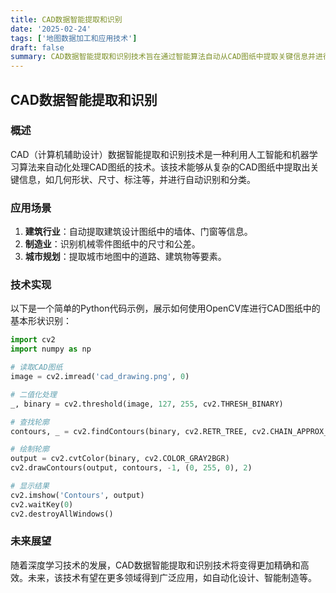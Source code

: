 ```yaml
---
title: CAD数据智能提取和识别
date: '2025-02-24'
tags: ['地图数据加工和应用技术']
draft: false
summary: CAD数据智能提取和识别技术旨在通过智能算法自动从CAD图纸中提取关键信息并进行识别，提高数据处理效率。
---
```


## CAD数据智能提取和识别

### 概述

CAD（计算机辅助设计）数据智能提取和识别技术是一种利用人工智能和机器学习算法来自动化处理CAD图纸的技术。该技术能够从复杂的CAD图纸中提取出关键信息，如几何形状、尺寸、标注等，并进行自动识别和分类。

### 应用场景

1. **建筑行业**：自动提取建筑设计图纸中的墙体、门窗等信息。
2. **制造业**：识别机械零件图纸中的尺寸和公差。
3. **城市规划**：提取城市地图中的道路、建筑物等要素。

### 技术实现

以下是一个简单的Python代码示例，展示如何使用OpenCV库进行CAD图纸中的基本形状识别：

```python
import cv2
import numpy as np

# 读取CAD图纸
image = cv2.imread('cad_drawing.png', 0)

# 二值化处理
_, binary = cv2.threshold(image, 127, 255, cv2.THRESH_BINARY)

# 查找轮廓
contours, _ = cv2.findContours(binary, cv2.RETR_TREE, cv2.CHAIN_APPROX_SIMPLE)

# 绘制轮廓
output = cv2.cvtColor(binary, cv2.COLOR_GRAY2BGR)
cv2.drawContours(output, contours, -1, (0, 255, 0), 2)

# 显示结果
cv2.imshow('Contours', output)
cv2.waitKey(0)
cv2.destroyAllWindows()
```

### 未来展望

随着深度学习技术的发展，CAD数据智能提取和识别技术将变得更加精确和高效。未来，该技术有望在更多领域得到广泛应用，如自动化设计、智能制造等。
